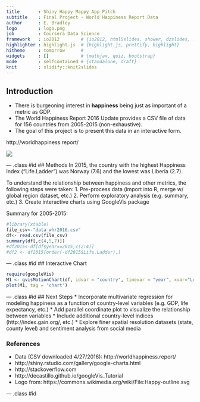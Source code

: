 ```yaml
---
title       : Shiny Happy Mappy App Pitch
subtitle    : Final Project - World Happiness Report Data
author      : E. Bradley
logo        : logo.png
job         : Coursera Data Science
framework   : io2012        # {io2012, html5slides, shower, dzslides, ...}
highlighter : highlight.js  # {highlight.js, prettify, highlight}
hitheme     : tomorrow      # 
widgets     : []            # {mathjax, quiz, bootstrap}
mode        : selfcontained # {standalone, draft}
knit        : slidify::knit2slides
---
```


## Introduction
* There is burgeoning interest in **happiness** being just as important of a metric as GDP. 
* The World Happiness Report 2016 Update provides a CSV file of data for 156 countries from 2005-2015 (non-exhaustive).
* The goal of this project is to present this data in an interactive form.

http://worldhappiness.report/

<img src='assets/img/whr2016.png'></img>

--- .class #id 
## Methods
In 2015, the country with the highest Happiness Index ("Life.Ladder")
was Norway (7.6) and the lowest was Liberia (2.7).

To understand the relationship between happiness and other metrics, the following steps were taken: 
1. Pre-process data (import into R, merge w/ global region dataset, etc.) 
2. Perform exploratory analysis (e.g. summary, etc.) 
3. Create interactive charts using GoogleVis package 

Summary for 2005-2015:
```r
#library(xtable)
file_csv<-"data_whr2016.csv"
df<- read.csv(file_csv)
summary(df[,c(4,5,7)])
#df2015<-df[df$year==2015,c(2:4)]
#df2 <- df2015[order(-df2015$Life.Ladder),] 
```

--- .class #id 
## Interactive Chart
```r
require(googleVis)
M1 <- gvisMotionChart(df, idvar = "country", timevar = "year", xvar="Log.GDP.per.capita", sizevar="Healthy.life.expectancy.at.birth", yvar="Life.Ladder")
plot(M1, tag = 'chart')
```

--- .class #id 
## Next Steps
* Incorporate multivariate regression for modeling happiness as a function of 
country-level variables (e.g. GDP, life expectancy, etc.)
* Add parallel coordinate plot to visualize the relationship between variables
* Include additional country-level indices (http://index.gain.org/, etc.)
* Explore finer spatial resolution datasets (state, county level) and sentiment analysis from social media

### References
* Data (CSV downloaded 4/27/2016): http://worldhappiness.report/
* http://shiny.rstudio.com/gallery/google-charts.html
* http://stackoverflow.com
* http://decastillo.github.io/googleVis_Tutorial
* Logo from: https://commons.wikimedia.org/wiki/File:Happy-outline.svg 

--- .class #id 

